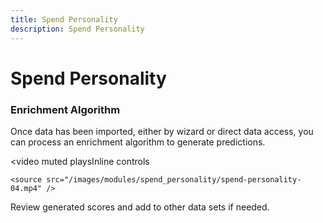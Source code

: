```yaml
---
title: Spend Personality
description: Spend Personality
---
```


# Spend Personality

### Enrichment Algorithm

Once data has been imported, either by wizard or direct data access, you can process an enrichment algorithm to generate predictions.

<video
    muted
    playsInline
    controls
>
    <source src="/images/modules/spend_personality/spend-personality-04.mp4" />
</video>

Review generated scores and add to other data sets if needed.
